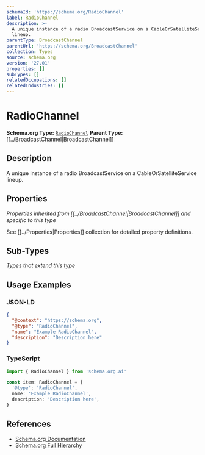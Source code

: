 ```yaml
---
schemaId: 'https://schema.org/RadioChannel'
label: RadioChannel
description: >-
  A unique instance of a radio BroadcastService on a CableOrSatelliteService
  lineup.
parentType: BroadcastChannel
parentUrl: 'https://schema.org/BroadcastChannel'
collection: Types
source: schema.org
version: '27.01'
properties: []
subTypes: []
relatedOccupations: []
relatedIndustries: []
---
```

# RadioChannel

**Schema.org Type:** [`RadioChannel`](https://schema.org/RadioChannel)
**Parent Type:** [[../BroadcastChannel|BroadcastChannel]]

## Description

A unique instance of a radio BroadcastService on a CableOrSatelliteService lineup.

## Properties

*Properties inherited from [[../BroadcastChannel|BroadcastChannel]] and specific to this type*

See [[../Properties|Properties]] collection for detailed property definitions.

## Sub-Types

*Types that extend this type*

## Usage Examples

### JSON-LD

```json
{
  "@context": "https://schema.org",
  "@type": "RadioChannel",
  "name": "Example RadioChannel",
  "description": "Description here"
}
```

### TypeScript

```typescript
import { RadioChannel } from 'schema.org.ai'

const item: RadioChannel = {
  '@type': 'RadioChannel',
  name: 'Example RadioChannel',
  description: 'Description here',
}
```

## References

- [Schema.org Documentation](https://schema.org/RadioChannel)
- [Schema.org Full Hierarchy](https://schema.org/docs/full.html)
